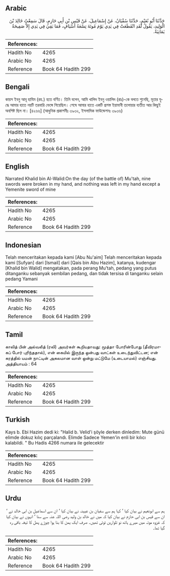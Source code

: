 ## Arabic


<div dir="rtl" lang="ar" style={{fontSize:'larger',backgroundColor:'#f8f9fa',padding:20}}>
حَدَّثَنَا أَبُو نُعَيْمٍ، حَدَّثَنَا سُفْيَانُ، عَنْ إِسْمَاعِيلَ، عَنْ قَيْسِ بْنِ أَبِي حَازِمٍ، قَالَ سَمِعْتُ خَالِدَ بْنَ الْوَلِيدِ، يَقُولُ لَقَدِ انْقَطَعَتْ فِي يَدِي يَوْمَ مُوتَةَ تِسْعَةُ أَسْيَافٍ، فَمَا بَقِيَ فِي يَدِي إِلاَّ صَفِيحَةٌ يَمَانِيَةٌ‏.‏
</div>
<div style={{backgroundColor:'#f8f9fa',padding:20, marginBottom: 10}}><table> <thead> <tr> <th>References:</th> <th></th> </tr> </thead> <tbody><tr><td>Hadith No</td><td>4265</td></tr><tr><td>Arabic No</td><td>4265</td></tr><tr><td>Reference</td><td>Book 64 Hadith 299</td></tr></tbody></table></div>

## Bengali


<div dir="ltr" lang="bn" style={{fontSize:'larger',backgroundColor:'#f8f9fa',padding:20}}>
কায়স ইবনু আবূ হাযিম (রহ.) হতে বর্ণিত। তিনি বলেন, আমি খালিদ ইবনু ওয়ালিদ (রাঃ)-কে বলতে শুনেছি, মূতার যুদ্ধে আমার হাতে নয়টি তরবারি ভেঙ্গে গিয়েছিল। শেষে আমার হাতে একটি প্রশস্ত ইয়ামানী তলোয়ার ব্যতীত আর কিছুই অবশিষ্ট ছিল না। [৪২৬৬] (আধুনিক প্রকাশনীঃ ৩৯৩২, ইসলামিক ফাউন্ডেশনঃ ৩৯৩৬)
</div>
<div style={{backgroundColor:'#f8f9fa',padding:20, marginBottom: 10}}><table> <thead> <tr> <th>References:</th> <th></th> </tr> </thead> <tbody><tr><td>Hadith No</td><td>4265</td></tr><tr><td>Arabic No</td><td>4265</td></tr><tr><td>Reference</td><td>Book 64 Hadith 299</td></tr></tbody></table></div>

## English


<div dir="ltr" lang="en" style={{fontSize:'larger',backgroundColor:'#f8f9fa',padding:20}}>
Narrated Khalid bin Al-Walid:On the day (of the battle of) Mu'tah, nine swords were broken in my hand, and nothing was left in my hand except a Yemenite sword of mine
</div>
<div style={{backgroundColor:'#f8f9fa',padding:20, marginBottom: 10}}><table> <thead> <tr> <th>References:</th> <th></th> </tr> </thead> <tbody><tr><td>Hadith No</td><td>4265</td></tr><tr><td>Arabic No</td><td>4265</td></tr><tr><td>Reference</td><td>Book 64 Hadith 299</td></tr></tbody></table></div>

## Indonesian


<div dir="ltr" lang="id" style={{fontSize:'larger',backgroundColor:'#f8f9fa',padding:20}}>
Telah menceritakan kepada kami [Abu Nu'aim] Telah menceritakan kepada kami [Sufyan] dari [Ismail] dari [Qais bin Abu Hazim], katanya, kudengar [Khalid bin Walid] mengatakan, pada perang Mu'tah, pedang yang putus ditanganku sebanyak sembilan pedang, dan tidak tersisa di tanganku selain pedang Yamani
</div>
<div style={{backgroundColor:'#f8f9fa',padding:20, marginBottom: 10}}><table> <thead> <tr> <th>References:</th> <th></th> </tr> </thead> <tbody><tr><td>Hadith No</td><td>4265</td></tr><tr><td>Arabic No</td><td>4265</td></tr><tr><td>Reference</td><td>Book 64 Hadith 299</td></tr></tbody></table></div>

## Tamil


<div dir="ltr" lang="ta" style={{fontSize:'larger',backgroundColor:'#f8f9fa',padding:20}}>
காலித் பின் அல்வலீத் (ரலி) அவர்கள் கூறியதாவது: மூத்தா போரின்போது (தீவிரமாகப் போர் புரிந்ததால்), என் கையில் இருந்த ஒன்பது வாட்கள் உடைந்துவிட்டன; என் கரத்தில் யமன் நாட்டின் அகலமான வாள் ஒன்று மட்டுமே (உடையாமல்) எஞ்சியது. அத்தியாயம் : 64
</div>
<div style={{backgroundColor:'#f8f9fa',padding:20, marginBottom: 10}}><table> <thead> <tr> <th>References:</th> <th></th> </tr> </thead> <tbody><tr><td>Hadith No</td><td>4265</td></tr><tr><td>Arabic No</td><td>4265</td></tr><tr><td>Reference</td><td>Book 64 Hadith 299</td></tr></tbody></table></div>

## Turkish


<div dir="ltr" lang="tr" style={{fontSize:'larger',backgroundColor:'#f8f9fa',padding:20}}>
Kays b. Ebi Hazim dedi ki: "Halid b. Velid'i şöyle derken dinledim: Mute günü elimde dokuz kılıç parçalandı. Elimde Sadece Yemen'in enli bir kılıcı kalabildi. " Bu Hadis 4266 numara ile gelecektir
</div>
<div style={{backgroundColor:'#f8f9fa',padding:20, marginBottom: 10}}><table> <thead> <tr> <th>References:</th> <th></th> </tr> </thead> <tbody><tr><td>Hadith No</td><td>4265</td></tr><tr><td>Arabic No</td><td>4265</td></tr><tr><td>Reference</td><td>Book 64 Hadith 299</td></tr></tbody></table></div>

## Urdu


<div dir="rtl" lang="ur" style={{fontSize:'larger',backgroundColor:'#f8f9fa',padding:20}}>
ہم سے ابونعیم نے بیان کیا ‘ کہا ہم سے سفیان بن عیینہ نے بیان کیا ‘ ان سے اسماعیل بن ابی خالد نے ‘ ان سے قیس بن ابی حازم نے بیان کیا کہ میں نے خالد بن ولید رضی اللہ عنہ سے سنا ‘ انہوں نے بیان کیا کہ غزوہ موتہ میں میرے ہاتھ نو تلواریں ٹوٹی تھیں۔ صرف ایک یمن کا بنا ہوا چوڑے پھل کا تیغہ باقی رہ گیا تھا۔
</div>
<div style={{backgroundColor:'#f8f9fa',padding:20, marginBottom: 10}}><table> <thead> <tr> <th>References:</th> <th></th> </tr> </thead> <tbody><tr><td>Hadith No</td><td>4265</td></tr><tr><td>Arabic No</td><td>4265</td></tr><tr><td>Reference</td><td>Book 64 Hadith 299</td></tr></tbody></table></div>
